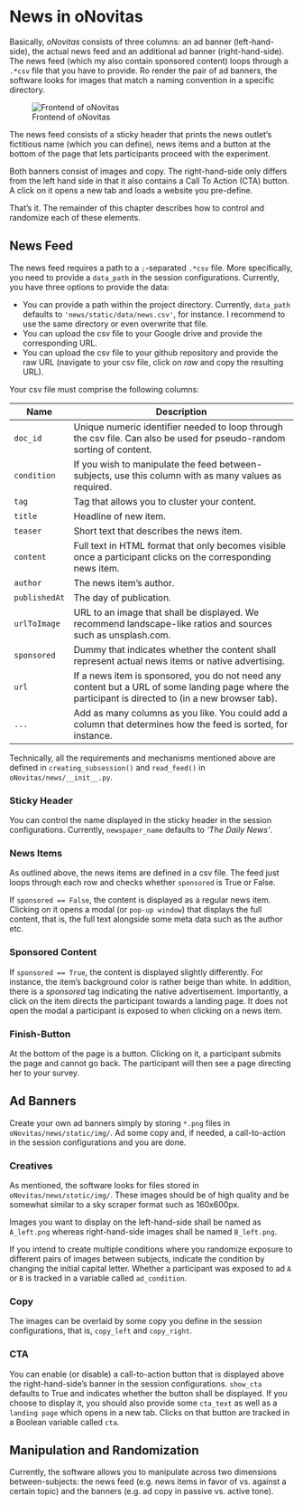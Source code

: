 # News in oNovitas {#sec-oNovitas}

Basically, _oNovitas_ consists of three columns: an ad banner (left-hand-side), the actual news feed and an additional ad banner (right-hand-side). The news feed (which my also contain sponsored content) loops through a `.*csv` file that you have to provide. Ro render the pair of ad banners, the software looks for images that match a naming convention in a specific directory.

![Frontend of oNovitas](img/screenshot-structure-oNovitas.png)

The news feed consists of a sticky header that prints the news outlet's fictitious name (which you can define), news items and a button at the bottom of the page that lets participants proceed with the experiment.

Both banners consist of images and copy. The right-hand-side only differs from the left hand side in that it also contains a Call To Action (CTA) button. A click on it opens a new tab and loads a website you pre-define.

That's it. The remainder of this chapter describes how to control and randomize each of these elements.


## News Feed

The news feed requires a path to a `;`-separated `.*csv` file. More specifically, you need to provide a `data_path` in the session configurations. Currently, you have three options to provide the data:

- You can provide a path within the project directory. Currently, `data_path` defaults to `'news/static/data/news.csv'`, for instance. I recommend to use the same directory or even overwrite that file.
- You can upload the csv file to your Google drive and provide the corresponding URL.
- You can upload the csv file to your github repository and provide the raw URL (navigate to your csv file, click on _raw_ and copy the resulting URL).

Your csv file must comprise the following columns:

| Name        | Description                                                                                                                                          |
|-------------|------------------------------------------------------------------------------------------------------------------------------------------------------|
| `doc_id`      | Unique numeric identifier needed to loop through the csv file. Can also be used for pseudo-random sorting of content.                                |
| `condition`   | If you wish to manipulate the feed between-subjects, use this column with as many values as required.                                                |
| `tag`         | Tag that allows you to cluster your content.                                                                                                         |
| `title`       | Headline of new item.                                                                                                                                |
| `teaser`      | Short text that describes the news item.                                                                                                             |
| `content`     | Full text in HTML format that only becomes visible once a participant clicks on the corresponding news item.                                         |
| `author`      | The news item's author.                                                                                                                              |
| `publishedAt` | The day of publication.                                                                                                                              |
| `urlToImage`  | URL to an image that shall be displayed. We recommend landscape-like ratios and sources such as unsplash.com.                                        |
| `sponsored`   | Dummy that indicates whether the content shall represent actual news items or native advertising.                                                                        |
| `url`         | If a news item is sponsored, you do not need any content but a URL of some landing page where the participant is directed to (in a new browser tab). |
| `...`         | Add as many columns as you like. You could add a column that determines how the feed is sorted, for instance.                                        |

Technically, all the requirements and mechanisms mentioned above are defined in `creating_subsession()` and `read_feed()` in `oNovitas/news/__init__.py`.

### Sticky Header

You can control the name displayed in the sticky header in the session configurations. Currently, `newspaper_name` defaults to _'The Daily News'_.

### News Items

As outlined above, the news items are defined in a csv file. The feed just loops through each row and checks whether `sponsored` is True or False. 

If `sponsored == False`, the content is displayed as a regular news item. Clicking on it opens a modal (or `pop-up window`) that displays the full content, that is, the full text alongside some meta data such as the author etc.

### Sponsored Content

If `sponsored == True`, the content is displayed slightly differently. For instance, the item's background color is rather beige than white. In addition, there is a _sponsored_ tag indicating the native advertisement. Importantly, a click on the item directs the participant towards a landing page. It does not open the modal a participant is exposed to when clicking on a news item.

### Finish-Button

At the bottom of the page is a button. Clicking on it, a participant submits the page and cannot go back. The participant will then see a page directing her to your survey.

## Ad Banners

Create your own ad banners simply by storing `*.png` files in `oNovitas/news/static/img/`. Ad some copy and, if needed, a call-to-action in the session configurations and you are done.

### Creatives

As mentioned, the software looks for files stored in `oNovitas/news/static/img/`. These images should be of high quality and be somewhat similar to a sky scraper format such as 160x600px.

Images you want to display on the left-hand-side shall be named as `A_left.png` whereas right-hand-side images shall be named `B_left.png`.

If you intend to create multiple conditions where you randomize exposure to different pairs of images between subjects, indicate the condition by changing the initial capital letter. Whether a participant was exposed to ad `A` or `B` is tracked in a variable called `ad_condition`.

### Copy

The images can be overlaid by some copy you define in the session configurations, that is, `copy_left` and `copy_right`.

### CTA

You can enable (or disable) a call-to-action button that is displayed above the right-hand-side's banner in the session configurations. `show_cta` defaults to True and indicates whether the button shall be displayed. If you choose to display it, you should also provide some `cta_text` as well as a `landing page` which opens in a new tab. Clicks on that button are tracked in a Boolean variable called `cta`.


## Manipulation and Randomization

Currently, the software allows you to manipulate across two dimensions between-subjects: the news feed (e.g. news items in favor of vs. against a certain topic) and the banners (e.g. ad copy in passive vs. active tone).
